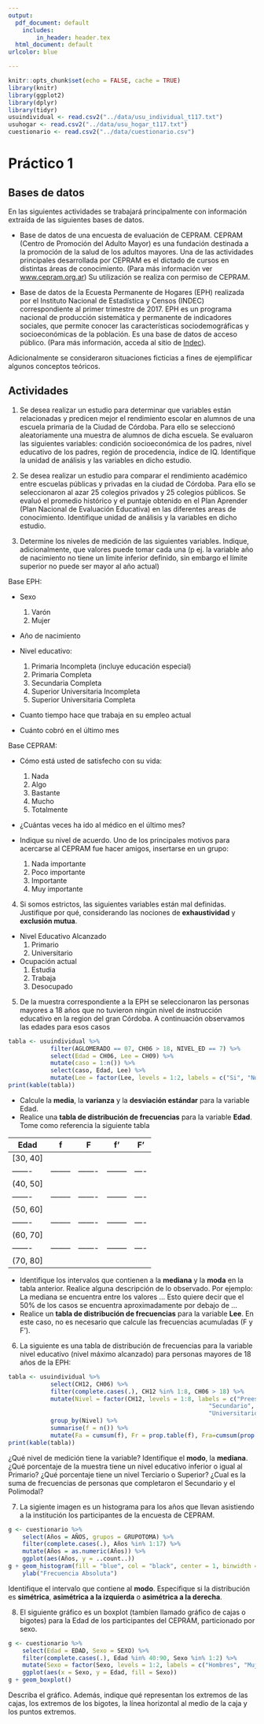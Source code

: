 ```yaml
---
output:
  pdf_document: default
    includes:
        in_header: header.tex
  html_document: default
urlcolor: blue

---
```


```r
knitr::opts_chunk$set(echo = FALSE, cache = TRUE)
library(knitr)
library(ggplot2)
library(dplyr)
library(tidyr)
usuindividual <- read.csv2("../data/usu_individual_t117.txt")
usuhogar <- read.csv2("../data/usu_hogar_t117.txt")
cuestionario <- read.csv2("../data/cuestionario.csv")
```
# Práctico 1

## Bases de datos
En las siguientes actividades se trabajará principalmente con información extraída de las siguientes bases de datos.  

* Base de datos de una encuesta de evaluación de CEPRAM. CEPRAM (Centro de Promoción del Adulto Mayor) es una fundación destinada a la promoción de la salud de los adultos mayores. Una de las actividades principales desarrollada por CEPRAM es el dictado de cursos en distintas áreas de conocimiento. (Para más información ver [www.cepram.org.ar](www.cepram.org.ar)) Su utilización se realiza con permiso de CEPRAM.  

* Base de datos de la Ecuesta Permanente de Hogares (EPH) realizada por el Instituto Nacional de Estadística y Censos (INDEC) correspondiente al primer trimestre de 2017. EPH es un programa nacional de producción sistemática y permanente de indicadores sociales, que permite conocer las características sociodemográficas y socioeconómicas de la población. Es una base de datos de acceso público. (Para más información, acceda al sitio de [Indec](http://www.indec.gob.ar/bases-de-datos.asp)).

Adicionalmente se consideraron situaciones ficticias a fines de ejemplificar algunos conceptos teóricos.

## Actividades
1. Se desea realizar un estudio para determinar que variables están relacionadas y predicen mejor el rendimiento escolar en alumnos de una escuela primaria de la Ciudad de Córdoba. Para ello se seleccionó aleatoriamente una muestra de alumnos de dicha escuela. Se evaluaron las siguientes variables: condición socioeconómica de los padres, nivel educativo de los padres, región de procedencia, índice de IQ. Identifique la unidad de análisis y las variables en dicho estudio.

2. Se desea realizar un estudio para comparar el rendimiento académico entre escuelas públicas y privadas en la ciudad de Córdoba. Para ello se seleccionaron al azar 25 colegios privados y 25 colegios públicos. Se evaluó el promedio histórico y el puntaje obtenido en el Plan Aprender (Plan Nacional de Evaluación Educativa) en las diferentes areas de conocimiento. Identifique unidad de análisis y la variables en dicho estudio.

3. Determine los niveles de medición de las siguientes variables. Indique, adicionalmente, que valores puede tomar cada una (p ej. la variable año de nacimiento no tiene un límite inferior definido, sin embargo el límite superior no puede ser mayor al año actual)

Base EPH:

* Sexo
    1. Varón
    2. Mujer
    
* Año de nacimiento
* Nivel educativo:
    1. Primaria Incompleta (incluye educación especial)
    2. Primaria Completa
    3. Secundaria Completa
    5. Superior Universitaria Incompleta
    6. Superior Universitaria Completa
* Cuanto tiempo hace que trabaja en su empleo actual

* Cuánto cobró en el último mes

Base CEPRAM:  

* Cómo está usted de satisfecho con su vida:
    1. Nada
    2. Algo
    3. Bastante
    4. Mucho
    5. Totalmente

* ¿Cuántas veces ha ido al médico en el último mes?

* Indique su nivel de acuerdo. Uno de los principales motivos para acercarse al CEPRAM fue hacer amigos, insertarse en un grupo:
    1. Nada importante
    2. Poco importante
    3. Importante
    4. Muy importante

4. Si somos estrictos, las siguientes variables están mal definidas. Justifique por qué, considerando las nociones de **exhaustividad** y **exclusión mutua**.

* Nivel Educativo Alcanzado
    1. Primario
    2. Universitario
    
* Ocupación actual
    1. Estudia
    2. Trabaja
    3. Desocupado
    
5. De la muestra correspondiente a la EPH se seleccionaron las personas mayores a 18 años que no tuvieron ningún nivel de instrucción educativo en la region del gran Córdoba. A continuación observamos las edades para esos casos

```r
tabla <- usuindividual %>% 
            filter(AGLOMERADO == 07, CH06 > 18, NIVEL_ED == 7) %>% 
            select(Edad = CH06, Lee = CH09) %>% 
            mutate(caso = 1:n()) %>% 
            select(caso, Edad, Lee) %>% 
            mutate(Lee = factor(Lee, levels = 1:2, labels = c("Si", "No")))
print(kable(tabla))
```

* Calcule la **media**, la **varianza** y la **desviación estándar** para la variable Edad.
* Realice una **tabla de distribución de frecuencias** para la variable **Edad**. Tome como referencia la siguiente tabla

\newpage
Edad    |   f   |   F   |   f'    | F'
-------|--------|-------|--------|----
[30, 40]||||
-------|--------|-------|--------|----
(40, 50]||||
-------|--------|-------|--------|----
(50, 60]||||
-------|--------|-------|--------|----
(60, 70]||||
-------|--------|-------|--------|----
(70, 80]||||

* Identifique los intervalos que contienen a la **mediana** y la **moda** en la tabla anterior. Realice alguna descripción de lo observado. Por ejemplo: La mediana se encuentra entre los valores ... Esto quiere decir que el 50% de los casos se encuentra aproximadamente por debajo de ...
* Realice un **tabla de distribución de frecuencias** para la variable **Lee**. En este caso, no es necesario que calcule las frecuencias acumuladas (F y F').

6. La siguiente es una tabla de distribución de frecuencias para la variable nivel educativo (nivel máximo alcanzado) para personas mayores de 18 años de la EPH:   


```r
tabla <- usuindividual %>% 
            select(CH12, CH06) %>% 
            filter(complete.cases(.), CH12 %in% 1:8, CH06 > 18) %>% 
            mutate(Nivel = factor(CH12, levels = 1:8, labels = c("Preescolar", "Primario", "EGB", 
                                                         "Secundario", "Polimodal", "Terciario",
                                                         "Universitario", "PosgradoUniversitario"))) %>% 
            group_by(Nivel) %>% 
            summarise(f = n()) %>% 
            mutate(Fa = cumsum(f), Fr = prop.table(f), Fra=cumsum(prop.table(f)))
print(kable(tabla))            
```

¿Qué nivel de medición tiene la variable? Identifique el **modo**, la **mediana**. ¿Qué porcentaje de la muestra tiene un nivel educativo inferior o igual al Primario? ¿Qué porcentaje tiene un nivel Terciario o Superior? ¿Cual es la suma de frecuencias de personas que completaron el Secundario y el Polimodal?

7. La sigiente imagen es un histograma para los años que llevan asistiendo a la institución los participantes de la encuesta de CEPRAM.

```r
g <- cuestionario %>%
    select(Años = AÑOS, grupos = GRUPOTOMA) %>%
    filter(complete.cases(.), Años %in% 1:17) %>%
    mutate(Años = as.numeric(Años)) %>% 
    ggplot(aes(Años, y = ..count..))
g + geom_histogram(fill = "blue", col = "black", center = 1, binwidth = 1) +
    ylab("Frecuencia Absoluta")
```

Identifique el intervalo que contiene al **modo**. Especifique si la distribución es **simétrica**, **asimétrica a la izquierda** o **asimétrica a la derecha**.  



8. El siguiente gráfico es un boxplot (tambíen llamado gráfico de cajas o bigotes) para la Edad de los participantes del CEPRAM, particionado por sexo.

```r
g <- cuestionario %>% 
    select(Edad = EDAD, Sexo = SEXO) %>% 
    filter(complete.cases(.), Edad %in% 40:90, Sexo %in% 1:2) %>% 
    mutate(Sexo = factor(Sexo, levels = 1:2, labels = c("Hombres", "Mujeres"))) %>% 
    ggplot(aes(x = Sexo, y = Edad, fill = Sexo))
g + geom_boxplot()
```

Describa el gráfico. Además, indique qué representan los extremos de las cajas, los extremos de los bigotes, la línea horizontal al medio de la caja y los puntos extremos.

